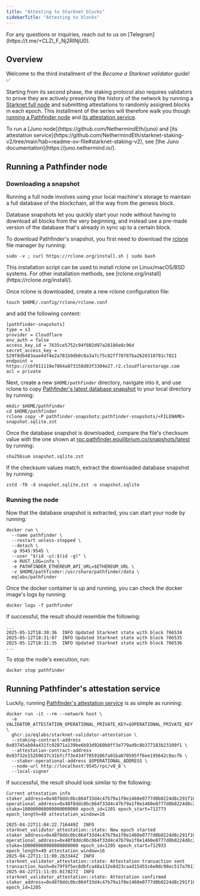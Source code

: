 ```yaml
---
title: "Attesting to Starknet blocks"
sidebarTitle: "Attesting to blocks"
---
```


<Warning>
For any questions or inquiries, reach out to us on [Telegram](https://t.me/+CLZl_F_Nj2RlNjU0).
</Warning>

## Overview

Welcome to the third installment of the *Become a Starknet validator* guide! ✅

Starting from its second phase, the staking protocol also requires validators to prove they are actively preserving the history of the network by running a [Starknet full node](/ecosystem/integrations/) and submitting attestations to randomly assigned blocks in each epoch. This installment of the series will therefore walk you though [running a Pathfinder node](/guides/becoming-a-validator/pathfinder#running-a-pathfinder-node) and [its attestation service](/guides/becoming-a-validator/pathfinder#running-pathfinder's-attestation-service).

<Note>
To run a [Juno node](https://github.com/NethermindEth/juno) and [its attestation service](https://github.com/NethermindEth/starknet-staking-v2/tree/main?tab=readme-ov-file#starknet-staking-v2), see [the Juno documentation](https://juno.nethermind.io/).
</Note>

## Running a Pathfinder node

### Downloading a snapshot

Running a full node involves using your local machine's storage to maintain a full database of the blockchain, all the way from the genesis block.

Database snapshots let you quickly start your node without having to download all blocks from the very beginning, and instead use a pre-made version of the database that's already in sync up to a certain block.

To download Pathfinder's snapshot, you first need to download the [rclone](https://rclone.org/) file manager by running:

```shell
sudo -v ; curl https://rclone.org/install.sh | sudo bash

```

<Note>
This installation script can be used to install rclone on Linux/macOS/BSD systems. For other installation methods, see [rclone.org/install](https://rclone.org/install/).
</Note>

Once rclone is downloaded, create a new rclone configuration file:

```shell
touch $HOME/.config/rclone/rclone.conf

```

and add the following content:

```shell
[pathfinder-snapshots]
type = s3
provider = Cloudflare
env_auth = false
access_key_id = 7635ce5752c94f802d97a28186e0c96d
secret_access_key = 529f8db483aae4df4e2a781b9db0c8a3a7c75c82ff70787ba2620310791c7821
endpoint = https://cbf011119e7864a873158d83f3304e27.r2.cloudflarestorage.com
acl = private

```

Next, create a new `$HOME/pathfinder` directory, navigate into it, and use rclone to copy [Pathfinder's latest database snapshot](https://rpc.pathfinder.equilibrium.co/snapshots/latest) to your local directory by running:

```shell
mkdir $HOME/pathfinder
cd $HOME/pathfinder
rclone copy -P pathfinder-snapshots:pathfinder-snapshots/<FILENAME> snapshot.sqlite.zst

```

Once the database snapshot is downloaded, compare the file's checksum value with the one shown at [rpc.pathfinder.equilibrium.co/snapshots/latest](https://rpc.pathfinder.equilibrium.co/snapshots/latest) by running:

```shell
sha256sum snapshot.sqlite.zst

```

If the checksum values match, extract the downloaded database snapshot by running:

```shell
zstd -T0 -d snapshot.sqlite.zst -o snapshot.sqlite

```

### Running the node

Now that the database snapshot is extracted, you can start your node by running:

```shell
docker run \
  --name pathfinder \
  --restart unless-stopped \
  --detach \
  -p 9545:9545 \
  --user "$(id -u):$(id -g)" \
  -e RUST_LOG=info \
  -e PATHFINDER_ETHEREUM_API_URL=$ETHEREUM_URL \
  -v $HOME/pathfinder:/usr/share/pathfinder/data \
  eqlabs/pathfinder

```

Once the docker container is up and running, you can check the docker image's logs by running:

```shell
docker logs -f pathfinder

```

If successful, the result should resemble the following:

```shell
...
2025-05-12T18:30:36  INFO Updated Starknet state with block 766534
2025-05-12T18:31:07  INFO Updated Starknet state with block 766535
2025-05-12T18:31:35  INFO Updated Starknet state with block 766536
...

```

<Note>
To stop the node's execution, run:

```shell
docker stop pathfinder
```
</Note>

## Running Pathfinder's attestation service

Luckily, running [Pathfinder's attestation service](https://github.com/eqlabs/starknet-validator-attestation/tree/main) is as simple as running:

```shell
docker run -it --rm --network host \
  -e VALIDATOR_ATTESTATION_OPERATIONAL_PRIVATE_KEY=$OPERATIONAL_PRIVATE_KEY \
  ghcr.io/eqlabs/starknet-validator-attestation \
  --staking-contract-address 0x03745ab04a431fc02871a139be6b93d9260b0ff3e779ad9c8b377183b23109f1 \
  --attestation-contract-address 0x03f32e152b9637c31bfcf73e434f78591067a01ba070505ff6ee195642c9acfb \
  --staker-operational-address $OPERATIONAL_ADDRESS \
  --node-url http://localhost:9545/rpc/v0_8 \
  --local-signer

```

If successful, the result should look similar to the following:

```shell
Current attestation info staker_address=0x48f8ddc0bc864f33d4c47b79a1f0e1460e0777d0b0224d8c291f1039523306e operational_address=0x48f8ddc0bc864f33d4c47b79a1f0e1460e0777d0b0224d8c291f1039523306e stake=100000000000000000000 epoch_id=1201 epoch_start=712773 epoch_length=40 attestation_window=16

2025-04-22T11:04:22.716449Z  INFO starknet_validator_attestation::state: New epoch started staker_address=0x48f8ddc0bc864f33d4c47b79a1f0e1460e0777d0b0224d8c291f1039523306e operational_address=0x48f8ddc0bc864f33d4c47b79a1f0e1460e0777d0b0224d8c291f1039523306e stake=100000000000000000000 epoch_id=1205 epoch_start=712933 epoch_length=40 attestation_window=16
2025-04-22T11:11:00.263344Z  INFO starknet_validator_attestation::state: Attestation transaction sent transaction_hash=0x79f9f5ec8dbfca48a132e8d23caad15455c6e0dc98ec517a7013c374d7d5501
2025-04-22T11:11:03.017827Z  INFO starknet_validator_attestation::state: Attestation confirmed staker_address=0x48f8ddc0bc864f33d4c47b79a1f0e1460e0777d0b0224d8c291f1039523306e epoch_id=1205

```